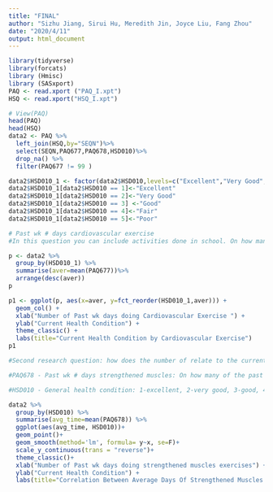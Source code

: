 ---
title: "FINAL"
author: "Sizhu Jiang, Sirui Hu, Meredith Jin, Joyce Liu, Fang Zhou"
date: "2020/4/11"
output: html_document
---

```{r}
library(tidyverse)
library(forcats)
library (Hmisc)
library (SASxport)
PAQ <- read.xport ("PAQ_I.xpt")
HSQ <- read.xport("HSQ_I.xpt")
```

```{r}
# View(PAQ)
head(PAQ)
head(HSQ)
data2 <- PAQ %>%
  left_join(HSQ,by="SEQN")%>%
  select(SEQN,PAQ677,PAQ678,HSD010)%>%
  drop_na() %>%
  filter(PAQ677 != 99 ) 

data2$HSD010_1 <- factor(data2$HSD010,levels=c("Excellent","Very Good","Good","Fair","Poor"))
data2$HSD010_1[data2$HSD010 == 1]<-"Excellent"
data2$HSD010_1[data2$HSD010 == 2]<-"Very Good"
data2$HSD010_1[data2$HSD010 == 3] <-"Good"
data2$HSD010_1[data2$HSD010 == 4]<-"Fair"
data2$HSD010_1[data2$HSD010 == 5]<-"Poor"

# Past wk # days cardiovascular exercise
#In this question you can include activities done in school. On how many of the past 7 days did {you/SP} exercise or participate in physical activity for at least 20 minutes that made {you/him/her} sweat and breathe hard, such as basketball, soccer, running, swimming laps, fast bicycling, fast dancing, or similar activities?

p <- data2 %>%
  group_by(HSD010_1) %>%
  summarise(aver=mean(PAQ677))%>%
  arrange(desc(aver))
p

p1 <- ggplot(p, aes(x=aver, y=fct_reorder(HSD010_1,aver))) + 
  geom_col() + 
  xlab("Number of Past wk days doing Cardiovascular Exercise ") + 
  ylab("Current Health Condition") + 
  theme_classic() +
  labs(title="Current Health Condition by Cardiovascular Exercise")
p1 
```

```{r}
#Second research question: how does the number of relate to the current helath condition

#PAQ678 - Past wk # days strengthened muscles: On how many of the past 7 days did {you/SP} do exercises to strengthen or tone {your/his/her} muscles, such as push-ups, sit-ups, or weight lifting?

#HSD010 - General health condition: 1-excellent, 2-very good, 3-good, 4-fair, 5-good.

data2 %>% 
  group_by(HSD010) %>%
  summarise(avg_time=mean(PAQ678)) %>%
  ggplot(aes(avg_time, HSD010))+
  geom_point()+
  geom_smooth(method='lm', formula= y~x, se=F)+
  scale_y_continuous(trans = "reverse")+
  theme_classic()+
  xlab("Number of Past wk days doing strengthened muscles exercises") + 
  ylab("Current Health Condition") + 
  labs(title="Correlation Between Average Days Of Strengthened Muscles Exercise And Current Health Condition")
```

